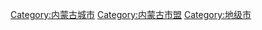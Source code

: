 {{Catnav|頁面分類|...|中国各省行政区划|内蒙古行政区划|内蒙古市盟}}
{{Catnav|頁面分類|...|地级行政区|地级市}}
{{Catnav|頁面分類|...|中国各省城市|内蒙古城市}}

[[Category:内蒙古城市|Category:内蒙古城市]]
[[Category:内蒙古市盟|Category:内蒙古市盟]]
[[Category:地级市|Category:地级市]]